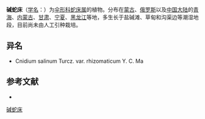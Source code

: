 {{NoteTA|G1=LS}}
{{Speciesbox
| name = 碱蛇床
| status = 
| status_system = 
| image = 
| genus = Cnidium
| species = salinum
| authority = Turcz.
}}

'''碱蛇床'''（[[学名|学名]]：{{lang|la|''Cnidium salinum''}}）为[[伞形科|伞形科]][[蛇床属|蛇床属]]的植物。分布在[[蒙古|蒙古]]、[[俄罗斯|俄罗斯]]以及[[中国大陆|中国大陆]]的[[青海|青海]]、[[内蒙古|内蒙古]]、[[甘肃|甘肃]]、[[宁夏|宁夏]]、[[黑龙江|黑龙江]]等地，多生长于盐碱滩、草甸和沟渠边等潮湿地段，目前尚未由人工引种栽培。

== 异名 ==
* Cnidium salinum Turcz. var. rhizomaticum Y. C. Ma

== 参考文献 ==
<div class="references-small">
* {{cite web| url =http://www.bioinfo.cn/db05/KmzwSpecies.php?action=view&id=22711| title =碱蛇床| work =《中国高等植物数据库全库》| publisher =中国科学院微生物研究所| author =昆明植物研究所| accessdate =2009-02-25| deadurl =yes| archiveurl =https://web.archive.org/web/20160305002125/http://www.bioinfo.cn/db05/KmzwSpecies.php?action=view&id=22711| archivedate =2016-03-05}}
</div>
{{Taxonbar|from=Q15231641}}

[[Category:蛇床属|碱蛇床]]


{{Apiales-stub}}
